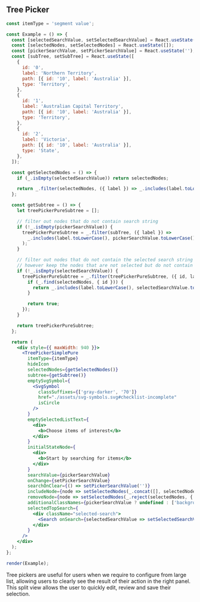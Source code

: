
## Tree Picker

```jsx live=true
const itemType = 'segment value';

const Example = () => {
  const [selectedSearchValue, setSelectedSearchValue] = React.useState('');
  const [selectedNodes, setSelectedNodes] = React.useState([]);
  const [pickerSearchValue, setPickerSearchValue] = React.useState('');
  const [subTree, setSubTree] = React.useState([
    {
      id: '0',
      label: 'Northern Territory',
      path: [{ id: '10', label: 'Australia' }],
      type: 'Territory',
    },
    {
      id: '1',
      label: 'Australian Capital Territory',
      path: [{ id: '10', label: 'Australia' }],
      type: 'Territory',
    },
    {
      id: '2',
      label: 'Victoria',
      path: [{ id: '10', label: 'Australia' }],
      type: 'State',
    },
  ]);

  const getSelectedNodes = () => {
    if (_.isEmpty(selectedSearchValue)) return selectedNodes;

    return _.filter(selectedNodes, ({ label }) => _.includes(label.toLowerCase(), selectedSearchValue.toLowerCase()));
  };

  const getSubtree = () => {
    let treePickerPureSubtree = [];

    // filter out nodes that do not contain search string
    if (!_.isEmpty(pickerSearchValue)) {
      treePickerPureSubtree = _.filter(subTree, ({ label }) =>
        _.includes(label.toLowerCase(), pickerSearchValue.toLowerCase())
      );
    }

    // filter out nodes that do not contain the selected search string
    // however keep the nodes that are not selected but do not contain the selected search string
    if (!_.isEmpty(selectedSearchValue)) {
      treePickerPureSubtree = _.filter(treePickerPureSubtree, ({ id, label }) => {
        if (_.find(selectedNodes, { id })) {
          return _.includes(label.toLowerCase(), selectedSearchValue.toLowerCase());
        }

        return true;
      });
    }

    return treePickerPureSubtree;
  };

  return (
    <div style={{ maxWidth: 940 }}>
      <TreePickerSimplePure
        itemType={itemType}
        hideIcon
        selectedNodes={getSelectedNodes()}
        subtree={getSubtree()}
        emptySvgSymbol={
          <SvgSymbol
            classSuffixes={['gray-darker', '70']}
            href="./assets/svg-symbols.svg#checklist-incomplete"
            isCircle
          />
        }
        emptySelectedListText={
          <div>
            <b>Choose items of interest</b>
          </div>
        }
        initialStateNode={
          <div>
            <b>Start by searching for items</b>
          </div>
        }
        searchValue={pickerSearchValue}
        onChange={setPickerSearchValue}
        searchOnClear={() => setPickerSearchValue('')}
        includeNode={node => setSelectedNodes(_.concat([], selectedNodes, node))}
        removeNode={node => setSelectedNodes(_.reject(selectedNodes, { id: node.id }))}
        additionalClassNames={pickerSearchValue ? undefined : ['background-highlighted', 'test-class']}
        selectedTopSearch={
          <div className="selected-search">
            <Search onSearch={selectedSearchValue => setSelectedSearchValue(selectedSearchValue)} />
          </div>
        }
      />
    </div>
  );
};

render(Example);
```

<DesignNotes>
  Tree pickers are useful for users when we require to configure from large list, allowing users to clearly see the
  result of their action in the right panel. This split view allows the user to quickly edit, review and save their
  selection.
</DesignNotes>
<Props componentName="TreePicker" />
